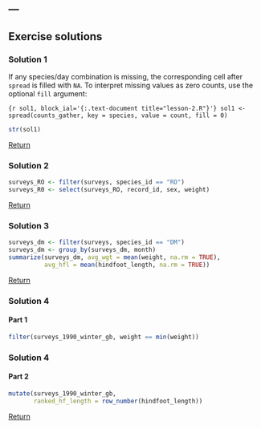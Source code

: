 ---
---

## Exercise solutions

### Solution 1

If any species/day combination is missing, the corresponding cell after `spread` is filled with `NA`. To interpret missing values as zero counts, use the optional `fill` argument: 

```{r sol1, block_ial='{:.text-document title="lesson-2.R"}'}
sol1 <- spread(counts_gather, key = species, value = count, fill = 0)
```

```r
str(sol1)
```

<aside class="notes" markdown="block">

[Return](#exercise-1)

</aside>

<!--split-->

### Solution 2

```r
surveys_RO <- filter(surveys, species_id == "RO")
surveys_R0 <- select(surveys_RO, record_id, sex, weight)
```

<aside class="notes" markdown="block">

[Return](#exercise-2)

</aside>

<!--split-->

### Solution 3

```r
surveys_dm <- filter(surveys, species_id == "DM")
surveys_dm <- group_by(surveys_dm, month)
summarize(surveys_dm, avg_wgt = mean(weight, na.rm = TRUE),
          avg_hfl = mean(hindfoot_length, na.rm = TRUE))
```

<aside class="notes" markdown="block">

[Return](#exercise-3)

</aside>

<!--split-->

### Solution 4

#### Part 1

```r
filter(surveys_1990_winter_gb, weight == min(weight))
```

<!--split-->

### Solution 4

#### Part 2

```r
mutate(surveys_1990_winter_gb,
       ranked_hf_length = row_number(hindfoot_length))
```

<aside class="notes" markdown="block">

[Return](#exercise-4)

</aside>
